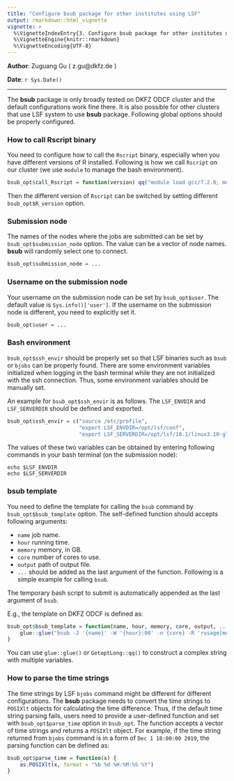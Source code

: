 ```yaml
---
title: "Configure bsub package for other institutes using LSF"
output: rmarkdown::html_vignette
vignette: >
  %\VignetteIndexEntry{3. Configure bsub package for other institutes using LSF}
  %\VignetteEngine{knitr::rmarkdown}
  %\VignetteEncoding{UTF-8}
---
```


**Author**: Zuguang Gu ( z.gu@dkfz.de )

**Date**: `r Sys.Date()`

-------------------------------------------------------------

The **bsub** package is only broadly tested on DKFZ ODCF cluster and the
default configurations work fine there. It is also possible for other clusters
that use LSF system to use **bsub** package. Following global options should
be properly configured.

### How to call Rscript binary

You need to configure how to call the `Rscript` binary, especially when you
have different versions of R installed. Following is how we call `Rscript` on
our cluster (we use `module` to manage the bash environment).

```r
bsub_opt$call_Rscript = function(version) qq("module load gcc/7.2.0; module load java/1.8.0_131; module load R/@{version}; Rscript")
```

Then the different version of `Rscript` can be switched by setting different
`bsub_opt$R_version` option.


### Submission node

The names of the nodes where the jobs are submitted can be set by
`bsub_opt$submission_node` option. The value can be a vector of node names.
**bsub** will randomly select one to connect.

```r
bsub_opt$submission_node = ...
```

### Username on the submission node

Your username on the submission node can be set by `bsub_opt$user`. The
default value is `Sys.info()['user']`. If the username on the submission node
is different, you need to explicitly set it.

```r
bsub_opt$user = ...
```

### Bash environment

`bsub_opt$ssh_envir` should be properly set so that LSF binaries such as
`bsub` or `bjobs` can be properly found. There are some environment variables
initialized when logging in the bash terminal while they are not initialized
with the ssh connection. Thus, some environment variables should be manually
set.

An example for `bsub_opt$ssh_envir` is as follows. The `LSF_ENVDIR` and
`LSF_SERVERDIR` should be defined and exported.
 
```r
bsub_opt$ssh_envir = c("source /etc/profile",
                       "export LSF_ENVDIR=/opt/lsf/conf",
                       "export LSF_SERVERDIR=/opt/lsf/10.1/linux3.10-glibc2.17-x86_64/etc")
```


The values of these two variables can be obtained by entering following
commands in your bash terminal (on the submission node):

```
echo $LSF_ENVDIR
echo $LSF_SERVERDIR
```

### bsub template

You need to define the template for calling the `bsub` command by
`bsub_opt$bsub_template` option. The self-defined function should accepts
following arguments:

- `name` job name.
- `hour` running time.
- `memory` memory, in GB.
- `core` number of cores to use.
- `output` path of output file.
- `...` should be added as the last argument of the function. Following is a
  simple example for calling `bsub`.

The temporary bash script to submit is automatically appended as the last argument of `bsub`.

E.g., the template on DKFZ ODCF is defined as:

```r
bsub_opt$bsub_template = function(name, hour, memory, core, output, ...) {
	glue::glue("bsub -J '{name}' -W '{hour}:00' -n {core} -R 'rusage[mem={memory}GB]' -o '{output}'")
}
```

You can use `glue::glue()` or `GetoptLong::qq()` to construct a complex string
with multiple variables.

### How to parse the time strings

The time strings by LSF `bjobs` command might be different for different
configurations. The **bsub** package needs to convert the time strings to
`POSIXlt` objects for calculating the time difference. Thus, if the default
time string parsing fails, users need to provide a user-defined function and
set with `bsub_opt$parse_time` option in `bsub_opt`. The function accepts a
vector of time strings and returns a `POSIXlt` object. For example, if the
time string returned from `bjobs` command is in a form of `Dec 1 18:00:00
2019`, the parsing function can be defined as:

```r
bsub_opt$parse_time = function(x) {
    as.POSIXlt(x, format = "%b %d %H:%M:%S %Y")
}
```


